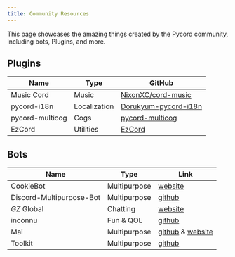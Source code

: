 ```yaml
---
title: Community Resources
---
```


This page showcases the amazing things created by the Pycord community, including bots, Plugins, and more.

## Plugins

| Name            | Type         | GitHub                                                          |
| --------------- | ------------ | --------------------------------------------------------------- |
| Music Cord      | Music        | [NixonXC/cord-music](https://github.com/NixonXC/cord-music)     |
| pycord-i18n     | Localization | [Dorukyum-pycord-i18n](https://github.com/Dorukyum/pycord-i18n) |
| pycord-multicog | Cogs         | [pycord-multicog](https://github.com/Dorukyum/pycord-multicog)  |
| EzCord          | Utilities    | [EzCord](https://github.com/tibue99/ezcord)                     |

## Bots

| Name                     | Type         | Link                                                                                |
| ------------------------ | ------------ | ----------------------------------------------------------------------------------- |
| CookieBot                | Multipurpose | [website](https://cookie-bot.xyz)                                                   |
| Discord-Multipurpose-Bot | Multipurpose | [github](https://github.com/pogrammar/Discord-multipurpose-bot/tree/master/Python)  |
| _GZ_ Global              | Chatting     | [website](https://www.gzglobal.eu/)                                                 |
| inconnu                  | Fun & QOL    | [github](https://github.com/tiltowait/inconnu)                                      |
| Mai                      | Multipurpose | [github](https://github.com/TeamMai/Mai) & [website](https://xfghoul.github.io/Mai) |
| Toolkit                  | Multipurpose | [github](https://github.com/Dorukyum/Toolkit)                                       |
